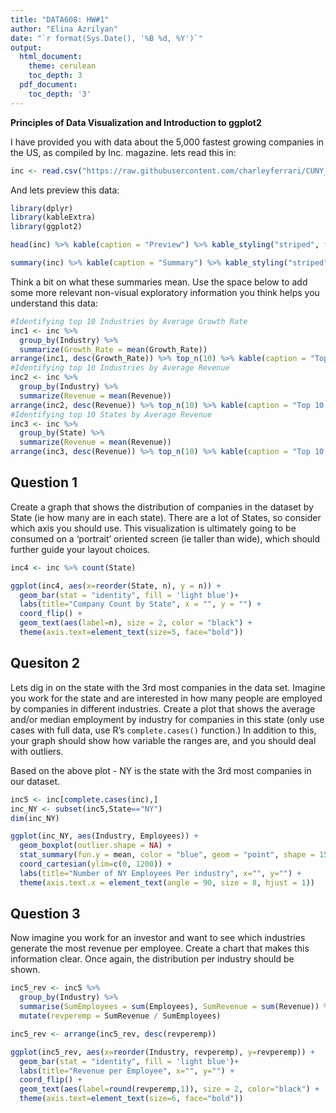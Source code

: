 ```yaml
---
title: "DATA608: HW#1"
author: "Elina Azrilyan"
date: "`r format(Sys.Date(), '%B %d, %Y')`"
output:
  html_document:
    theme: cerulean
    toc_depth: 3
  pdf_document:
    toc_depth: '3'
---
```


**Principles of Data Visualization and Introduction to ggplot2**

I have provided you with data about the 5,000 fastest growing companies in the US, as compiled by Inc. magazine. lets read this in:

```r
inc <- read.csv("https://raw.githubusercontent.com/charleyferrari/CUNY_DATA_608/master/module1/Data/inc5000_data.csv", header= TRUE)
```

And lets preview this data:

```r
library(dplyr)
library(kableExtra)
library(ggplot2)
```

```r
head(inc) %>% kable(caption = "Preview") %>% kable_styling("striped", full_width = TRUE)
```
```r
summary(inc) %>% kable(caption = "Summary") %>% kable_styling("striped", "condensed", full_width = TRUE, font_size = 12)
```

Think a bit on what these summaries mean. Use the space below to add some more relevant non-visual exploratory information you think helps you understand this data:

```r
#Identifying top 10 Industries by Average Growth Rate
inc1 <- inc %>%
  group_by(Industry) %>%
  summarize(Growth_Rate = mean(Growth_Rate))
arrange(inc1, desc(Growth_Rate)) %>% top_n(10) %>% kable(caption = "Top 10 Industries by Average Growth Rate") %>% kable_styling("striped", full_width = FALSE, position = "center")
#Identifying top 10 Industries by Average Revenue
inc2 <- inc %>%
  group_by(Industry) %>%
  summarize(Revenue = mean(Revenue))
arrange(inc2, desc(Revenue)) %>% top_n(10) %>% kable(caption = "Top 10 Industries by Average Revenue") %>% kable_styling("striped", full_width = FALSE, position = "center")
#Identifying top 10 States by Average Revenue
inc3 <- inc %>%
  group_by(State) %>%
  summarize(Revenue = mean(Revenue))
arrange(inc3, desc(Revenue)) %>% top_n(10) %>% kable(caption = "Top 10 States by Average Revenue") %>% kable_styling("striped", full_width = FALSE, position = "center")
```

## Question 1

Create a graph that shows the distribution of companies in the dataset by State (ie how many are in each state). There are a lot of States, so consider which axis you should use. This visualization is ultimately going to be consumed on a 'portrait' oriented screen (ie taller than wide), which should further guide your layout choices.

```r
inc4 <- inc %>% count(State)

ggplot(inc4, aes(x=reorder(State, n), y = n)) + 
  geom_bar(stat = "identity", fill = 'light blue')+
  labs(title="Company Count by State", x = "", y = "") +
  coord_flip() +
  geom_text(aes(label=n), size = 2, color = "black") +
  theme(axis.text=element_text(size=5, face="bold"))
```


## Quesiton 2

Lets dig in on the state with the 3rd most companies in the data set. Imagine you work for the state and are interested in how many people are employed by companies in different industries. Create a plot that shows the average and/or median employment by industry for companies in this state (only use cases with full data, use R's `complete.cases()` function.) In addition to this, your graph should show how variable the ranges are, and you should deal with outliers.

Based on the above plot - NY is the state with the 3rd most companies in our dataset. 

```r
inc5 <- inc[complete.cases(inc),]
inc_NY <- subset(inc5,State=="NY")
dim(inc_NY)

ggplot(inc_NY, aes(Industry, Employees)) + 
  geom_boxplot(outlier.shape = NA) +
  stat_summary(fun.y = mean, color = "blue", geom = "point", shape = 15, size = 2) +
  coord_cartesian(ylim=c(0, 1200)) + 
  labs(title="Number of NY Employees Per industry", x="", y="") +
  theme(axis.text.x = element_text(angle = 90, size = 8, hjust = 1)) 
```


## Question 3

Now imagine you work for an investor and want to see which industries generate the most revenue per employee. Create a chart that makes this information clear. Once again, the distribution per industry should be shown.

```r
inc5_rev <- inc5 %>% 
  group_by(Industry) %>% 
  summarise(SumEmployees = sum(Employees), SumRevenue = sum(Revenue)) %>%
  mutate(revperemp = SumRevenue / SumEmployees)

inc5_rev <- arrange(inc5_rev, desc(revperemp))

ggplot(inc5_rev, aes(x=reorder(Industry, revperemp), y=revperemp)) + 
  geom_bar(stat = "identity", fill = 'light blue')+
  labs(title="Revenue per Employee", x="", y="") +
  coord_flip() +
  geom_text(aes(label=round(revperemp,1)), size = 2, color="black") +
  theme(axis.text=element_text(size=6, face="bold"))

```